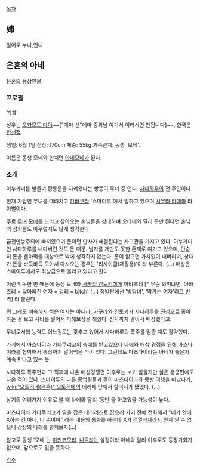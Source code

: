 [[목차]]

== 姉 ==
일어로 누나,언니

== 은혼의 아네 ==

[[은혼]]의 등장인물.

=== 프로필 ===
阿音

성우는 [[오카모토 마야]]~~["에마 신"에마 중위님 여기서 이러시면 안됩니다]~~, 한국은 [[한신정]].

생일: 6월 1일
신장: 170cm
체중: 55kg
가족관계: 동생 '모네'.

이름은 동생 모네와 합치면 [[아네모네]]가 된다.

=== 소개 ===
이누가미를 받들며 황룡문을 지켜왔다는 쌍둥이 무녀 중 언니. 
[[사다하루]]의 전 주인이다.

현재 가업인 무녀를 때려치고 [[캬바쿠라]] '스마이루'에서 일하고 있으며 [[시무라 타에]]와 라이벌이다. 

주로 [[무녀]] [[모에]]를 노리고 찾아오는 손님들을 상대하며 오타에와 달리 돈만 된다면 손님의 성희롱도 아무렇지도 않게 생각한다.

금전만능주의에 빠져있으며 돈이면 만사가 해결된다는 사고관을 가지고 있다. 이누가미인 사다하루를 내다버린 것도 돈 때문. 남자를 개만도 못한 존재로 여기고 있으며, 단순히 돈을 빨아먹을 대상으로 밖에 생각하지 않는다. 돈이 없으면 가차없이 내버리며, 상대가 돈을 바득바득 모아서 다시오는 경우는 '리사이클(재활용)'이라 부른다. (…) 매상은 스마이루에서도 최상급으로 올리고 있다고 한다.

이런 악독한 면 때문에 동생 모네와 [[사카타 긴토키]]에게 아바즈레 [* 무슨 의미냐면 '아바즈레 = 닳아빠진 여자 = 걸레 = bitch' (...) 정발판에선 '방탕녀', '막가는 여자'라고 번역] 라 불린다.

뭐 그래도 뼈속까지 썩은 여자는 아니라, [[가구라]]와 긴토키가 사다하루를 진심으로 좋아하는 걸 보고 사비를 털어서 피해보상을 해줬다. 신사까지 팔아서 배상했다고.

무녀로서의 능력도 어느정도는 갖추고 있어서 사다하루의 폭주를 멈출 때도 활약했다.


가게에서 [[마츠다이라 가타쿠리코]]의 총애를 받고있으나 타에와 매상 경쟁을 위해 마츠다이라를 협박해서 통장까지 털어먹은 적이 있다. 그런데도 마츠다이라는 아네가 좋은지 계속 만나고 있는 듯.

사다하루 폭주편과 그 직후에 나온 매상경쟁편 이후로는 보기 힘들지만 실은 용궁편에도 나온 적이 있다. 스마이루의 다른 종업원들과 같이 마츠다이라와 동반 여행을 떠났다가, [[wiki:"오토히메(은혼)" 오토히메]]의 테러에 당해서 할머니가 됐었다. (...)

상기의 여러가지 이유로 볼 때 타에와 달리 '동반'을 하고있을 가능성이 높다.

마츠다이라 가타쿠리코가 딸을 잡은 테러리스트 잡으러 가기 전에 전화해서 "내가 안에 X하는 건 아네, 너 뿐이야" 라는 내용의 통화를 하는데 X가 [[검열삭제]]라서 뭔지 알 수 없으니 상상의 나래를 펼쳐보자(...)

참고로 동생 '모네'는 [[히키코모리]], [[니트]]라는 설정이라 아네와 달리 이후로도 등장기회가 없으며, 앞으로도 없을 듯하다.

[[각주]]

